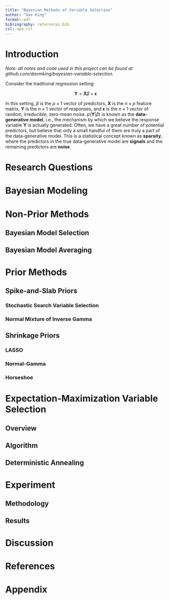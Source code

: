 ```yaml
---
title: "Bayesian Methods of Variable Selection"
author: "Dav King"
format: pdf
bibliography: references.bib
csl: apa.csl
---
```


# Introduction

*Note: all notes and code used in this project can be found at github.com/davmking/bayesian-variable-selection.*

Consider the traditional regression setting:

$$
\begin{equation}
  \mathbf{Y} = \mathbf{X} \beta + \mathbf{\epsilon}
\end{equation}
$$

In this setting, $\beta$ is the $p \times 1$ vector of predictors, $\mathbf{X}$ is the $n \times p$ feature matrix, $\mathbf{Y}$ is the $n \times 1$ vector of responses, and $\mathbf{\epsilon}$ is the $n \times 1$ vector of random, irreducible, zero-mean noise. $p(\mathbf{Y} | \beta)$ is known as the **data-generative model**, i.e., the mechanism by which we believe the response variable $\mathbf{Y}$ is actually generated. Often, we have a great number of potential predictors, but believe that only a small handful of them are truly a part of the data-generative model. This is a statistical concept known as **sparsity**, where the predictors in the true data-generative model are **signals** and the remaining predictors are **noise**.


# Research Questions


# Bayesian Modeling


# Non-Prior Methods


## Bayesian Model Selection


## Bayesian Model Averaging


# Prior Methods

## Spike-and-Slab Priors

### Stochastic Search Variable Selection

### Normal Mixture of Inverse Gamma


## Shrinkage Priors

### LASSO

### Normal-Gamma

### Horseshoe


# Expectation-Maximization Variable Selection

## Overview

## Algorithm

## Deterministic Annealing


# Experiment

## Methodology

## Results


# Discussion


\newpage

# References


\newpage

# Appendix


